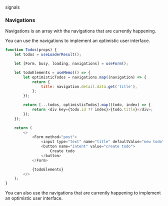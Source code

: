 signals

### Navigations

Navigations is an array with the navigations that are currently happening.

You can use the navigations to implement an optimistic user interface.

```javascript
function Todos(props) {
	let todos = useLoaderResult();

	let [Form, busy, loading, navigations] = useForm();

	let todoElements = useMemo(() => {
		let optimisticTodos = navigations.map((navigation) => {
			return {
				title: navigation.detail.data.get('title'),
			};
		});

		return [...todos, optimisticTodos].map((todo, index) => {
			return <div key={todo.id ?? index}>{todo.title}</div>;
		});
	});

	return (
		<>
			<Form method="post">
				<input type="text" name="title" defaultValue="new todo" />
				<button name="intent" value="create todo">
					Create todo
				</button>
			</Form>

			{todoElements}
		</>
	);
}
```

You can also use the navigations that are currently happening to implement an optimistic user interface.
